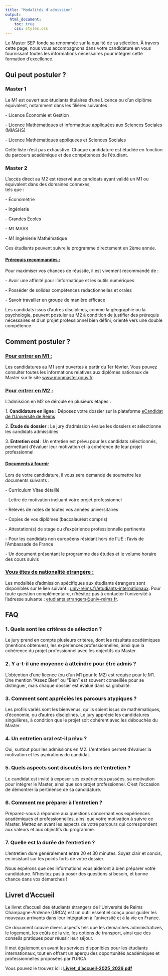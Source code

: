 ```yaml
---
title: "Modalités d'admission"
output:
  html_document:
    toc: true
    css: styles.css
---
```


Le Master SEP fonde sa renommée sur la qualité de sa sélection. À travers cette page, nous vous accompagnons dans votre candidature en vous fournissant toutes les informations nécessaires pour intégrer cette formation d’excellence.

## Qui peut postuler ?

### Master 1

Le M1 est ouvert aux étudiants titulaires d’une Licence ou d’un diplôme équivalent, notamment dans les filières suivantes :

\- Licence Économie et Gestion

\- Licence Mathématiques et Informatique appliquées aux Sciences Sociales (MIASHS)

\- Licence Mathématiques appliquées et Sciences Sociales

Cette liste n’est pas exhaustive. Chaque candidature est étudiée en fonction du parcours académique et des compétences de l’étudiant.

### Master 2

L’accès direct au M2 est réservé aux candidats ayant validé un M1 ou équivalent dans des domaines connexes,\
tels que :

\- Économétrie

\- Ingénierie

\- Grandes Écoles

\- M1 MASS

\- M1 Ingénierie Mathématique

Ces étudiants peuvent suivre le programme directement en 2ème année.

#### [**Prérequis recommandés :**]{.underline}

Pour maximiser vos chances de réussite, il est vivement recommandé de :

\- Avoir une affinité pour l’informatique et les outils numériques

\- Posséder de solides compétences rédactionnelles et orales

\- Savoir travailler en groupe de manière efficace

Les candidats issus d’autres disciplines, comme la géographie ou la psychologie, peuvent postuler au M2 à condition de justifier des prérequis nécessaires et d’un projet professionnel bien défini, orienté vers une double compétence.

## Comment postuler ?

### [**Pour entrer en M1 :**]{.underline}

Les candidatures au M1 sont ouvertes à partir du 1er février. Vous pouvez consulter toutes les informations relatives aux diplômes nationaux de Master sur le site [www.monmaster.gouv.fr](http://www.monmaster.gouv.fr).

### [**Pour entrer en M2 :**]{.underline}

L’admission en M2 se déroule en plusieurs étapes :

1\. **Candidature en ligne** : Déposez votre dossier sur la plateforme [eCandidat de l’Université de Reims](https://candidatures.univ-reims.fr/candidat/#!accueilView)

2\. **Étude du dossier** : Le jury d’admission évalue les dossiers et sélectionne les candidats admissibles

3\. **Entretien oral** : Un entretien est prévu pour les candidats sélectionnés, permettant d’évaluer leur motivation et la cohérence de leur projet professionnel

#### [**Documents à fournir**]{.underline}

Lors de votre candidature, il vous sera demandé de soumettre les documents suivants :

\- Curriculum Vitae détaillé

\- Lettre de motivation incluant votre projet professionnel

\- Relevés de notes de toutes vos années universitaires

\- Copies de vos diplômes (baccalauréat compris)

\- Attestation(s) de stage ou d’expérience professionnelle pertinente

\- Pour les candidats non européens résidant hors de l’UE : l’avis de l’Ambassade de France

\- Un document présentant le programme des études et le volume horaire des cours suivis

### [**Vous êtes de nationalité étrangère :**]{.underline}

Les modalités d’admission spécifiques aux étudiants étrangers sont disponibles sur le lien suivant : [univ-reims.fr/etudiants-internationaux](http://www.univ-reims.fr/etudiants-internationaux). Pour toute question complémentaire, n’hésitez pas à contacter l’université à l’adresse suivante : [etudiants.etrangers\@univ-reims.fr](mailto:etudiants.etrangers@univ-reims.fr).

## FAQ

### **1. Quels sont les critères de sélection ?**

Le jury prend en compte plusieurs critères, dont les résultats académiques (mentions obtenues), les expériences professionnelles, ainsi que la cohérence du projet professionnel avec les objectifs du Master.

### **2. Y a-t-il une moyenne à atteindre pour être admis ?**

L’obtention d’une licence (ou d’un M1 pour le M2) est requise pour le M1. Une mention "Assez Bien" ou "Bien" est souvent conseillée pour se distinguer, mais chaque dossier est évalué dans sa globalité.

### **3. Comment sont appréciés les parcours atypiques ?**

Les profils variés sont les bienvenus, qu’ils soient issus de mathématiques, d’économie, ou d’autres disciplines. Le jury apprécie les candidatures singulières, à condition que le projet soit cohérent avec les débouchés du Master.

### **4. Un entretien oral est-il prévu ?**

Oui, surtout pour les admissions en M2. L’entretien permet d’évaluer la motivation et les aspirations du candidat.

### **5. Quels aspects sont discutés lors de l’entretien ?**

Le candidat est invité à exposer ses expériences passées, sa motivation pour intégrer le Master, ainsi que son projet professionnel. C’est l’occasion de démontrer la pertinence de sa candidature.

### **6. Comment me préparer à l’entretien ?**

Préparez-vous à répondre aux questions concernant vos expériences académiques et professionnelles, ainsi que votre motivation à suivre ce Master. Mettez en avant les aspects de votre parcours qui correspondent aux valeurs et aux objectifs du programme.

### **7. Quelle est la durée de l’entretien ?**

L’entretien dure généralement entre 20 et 30 minutes. Soyez clair et concis, en insistant sur les points forts de votre dossier.

Nous espérons que ces informations vous aideront à bien préparer votre candidature. N’hésitez pas à poser des questions si besoin, et bonne chance dans vos démarches !

## Livret d'Accueil

Le livret d'accueil des étudiants étrangers de l'Université de Reims Champagne-Ardenne (URCA) est un outil essentiel conçu pour guider les nouveaux arrivants dans leur intégration à l'université et à la vie en France.

Ce document couvre divers aspects tels que les démarches administratives, le logement, les coûts de la vie, les options de transport, ainsi que des conseils pratiques pour réussir leur séjour.

Il met également en avant les services disponibles pour les étudiants internationaux, tout en offrant un aperçu des opportunités académiques et professionnelles proposées par l'URCA.

Vous pouvez le trouvez ici : [**Livret_d'accueil-2025_2026.pdf**](Livret_d'accueil-2025_2026.pdf)

